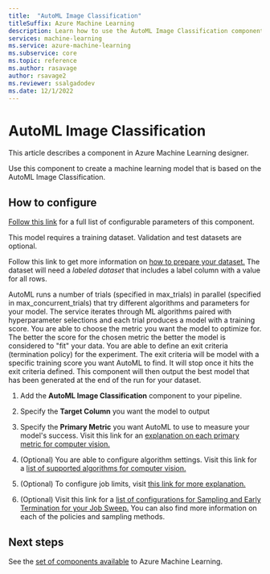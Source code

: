 ```yaml
---
title:  "AutoML Image Classification"
titleSuffix: Azure Machine Learning
description: Learn how to use the AutoML Image Classification component in Azure Machine Learning to create a classifier using ML Table data.
services: machine-learning
ms.service: azure-machine-learning
ms.subservice: core
ms.topic: reference
ms.author: rasavage
author: rsavage2
ms.reviewer: ssalgadodev
ms.date: 12/1/2022
---
```


# AutoML Image Classification

This article describes a component in Azure Machine Learning designer.

Use this component to create a machine learning model that is based on the AutoML Image Classification.


## How to configure 

[Follow this link](../reference-automl-images-cli-classification.md) for a full list of configurable parameters of this component.


This model requires a training dataset. Validation and test datasets are optional. 

Follow this link to get more information on [how to prepare your dataset.](../how-to-prepare-datasets-for-automl-images.md) The dataset will need a *labeled dataset* that includes a label column with a value for all rows.


AutoML runs a number of trials (specified in max_trials) in parallel (specified in max_concurrent_trials) that try different algorithms and parameters for your model. The service iterates through ML algorithms paired with hyperparameter selections and each trial produces a model with a training score. You are able to choose the metric you want the model to optimize for. The better the score for the chosen metric the better the model is considered to "fit" your data. You are able to define an exit criteria (termination policy) for the experiment. The exit criteria will be model with a specific training score you want AutoML to find. It will stop once it hits the exit criteria defined. This component will then output the best model that has been generated at the end of the run for your dataset.



1.  Add the **AutoML Image Classification** component to your pipeline.

1.  Specify the **Target Column** you want the model to output 

1. Specify the **Primary Metric** you want AutoML to use to measure your model's success. Visit this link for an [explanation on each primary metric for computer vision.](../how-to-auto-train-image-models.md#primary-metric)

1. (Optional) You are able to configure algorithm settings. Visit this link for a [list of supported algorithms for computer vision.](../how-to-auto-train-image-models.md#explanations)

1. (Optional) To configure job limits, visit [this link for more explanation.](../how-to-auto-train-image-models.md#job-limits)

1. (Optional) Visit this link for a [list of configurations for Sampling and Early Termination for your Job Sweep.](../how-to-auto-train-image-models.md#sampling-methods-for-the-sweep) You can also find more information on each of the policies and sampling methods. 

    

## Next steps

See the [set of components available](../component-reference/component-reference.md) to Azure Machine Learning.